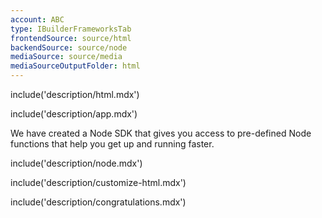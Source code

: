 ```yaml
---
account: ABC
type: IBuilderFrameworksTab
frontendSource: source/html
backendSource: source/node
mediaSource: source/media
mediaSourceOutputFolder: html
---
```


<IBuilderStep name="Step 1: Set up Frames" />

include('description/html.mdx')

<IBuilderStep name="Step 2: Create form functionality" />

include('description/app.mdx')

<IBuilderStep name="Step 3: Set up the server (server side)" />

We have created a Node SDK that gives you access to pre-defined Node functions that help you get up and running faster.

include('description/node.mdx')

<IBuilderStep name="Step 4: Customize Frames (optional)" />

include('description/customize-html.mdx')

<IBuilderStep name="Congratulations" />

include('description/congratulations.mdx')

<IBuilderFormPreview />
